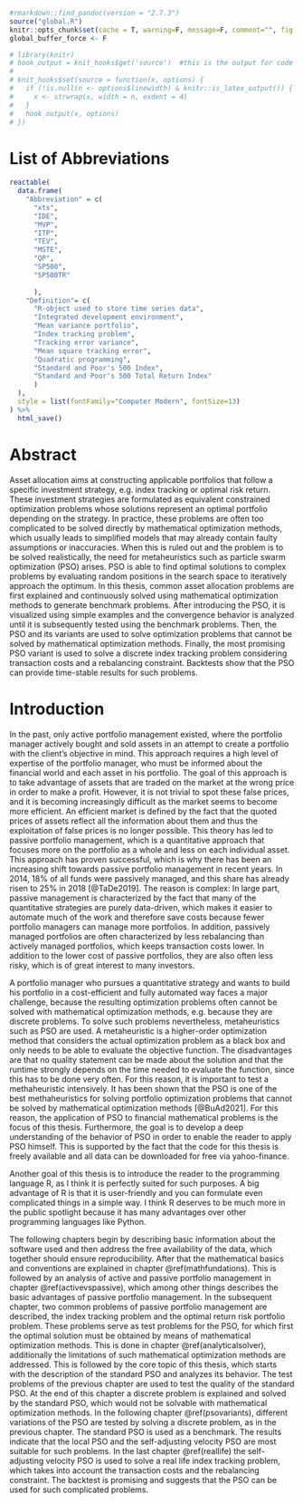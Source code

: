 ```r
#rmarkdown::find_pandoc(version = "2.7.3")
source("global.R")
knitr::opts_chunk$set(cache = T, warning=F, message=F, comment="", fig.pos="H", out.extra="")
global_buffer_force <- F

# library(knitr)
# hook_output = knit_hooks$get('source')  #this is the output for code
# 
# knit_hooks$set(source = function(x, options) {
#   if (!is.null(n <- options$linewidth) & knitr::is_latex_output()) {
#     x <- strwrap(x, width = n, exdent = 4)
#   }
#   hook_output(x, options)
# })
```


\listoffigures


\newpage


# List of Abbreviations {-}
```r
reactable(
  data.frame(
    "Abbreviation" = c(
      "xts", 
      "IDE",
      "MVP",
      "ITP", 
      "TEV",
      "MSTE",
      "QP",
      "SP500",
      "SP500TR"
      
      ),
    "Definition"= c(
      "R-object used to store time series data", 
      "Integrated development environment",
      "Mean variance portfolio",
      "Index tracking problem", 
      "Tracking error variance",
      "Mean square tracking error",
      "Quadratic programming",
      "Standard and Poor's 500 Index",
      "Standard and Poor's 500 Total Return Index"
      )
  ), 
  style = list(fontFamily="Computer Modern", fontSize=13)
) %>% 
  html_save()
```


# Abstract {-}
Asset allocation aims at constructing applicable portfolios that follow a specific investment strategy, e.g. index tracking or optimal risk return. These investment strategies are formulated as equivalent constrained optimization problems whose solutions represent an optimal portfolio depending on the strategy. In practice, these problems are often too complicated to be solved directly by mathematical optimization methods, which usually leads to simplified models that may already contain faulty assumptions or inaccuracies. When this is ruled out and the problem is to be solved realistically, the need for metaheuristics such as particle swarm optimization (PSO) arises. PSO is able to find optimal solutions to complex problems by evaluating random positions in the search space to iteratively approach the optimum. In this thesis, common asset allocation problems are first explained and continuously solved using mathematical optimization methods to generate benchmark problems. After introducing the PSO, it is visualized using simple examples and the convergence behavior is analyzed until it is subsequently tested using the benchmark problems. Then, the PSO and its variants are used to solve optimization problems that cannot be solved by mathematical optimization methods. Finally, the most promising PSO variant is used to solve a discrete index tracking problem considering transaction costs and a rebalancing constraint. Backtests show that the PSO can provide time-stable results for such problems.



# Introduction
In the past, only active portfolio management existed, where the portfolio manager actively bought and sold assets in an attempt to create a portfolio with the client's objective in mind. This approach requires a high level of expertise of the portfolio manager, who must be informed about the financial world and each asset in his portfolio. The goal of this approach is to take advantage of assets that are traded on the market at the wrong price in order to make a profit. However, it is not trivial to spot these false prices, and it is becoming increasingly difficult as the market seems to become more efficient. An efficient market is defined by the fact that the quoted prices of assets reflect all the information about them and thus the exploitation of false prices is no longer possible. This theory has led to passive portfolio management, which is a quantitative approach that focuses more on the portfolio as a whole and less on each individual asset. This approach has proven successful, which is why there has been an increasing shift towards passive portfolio management in recent years. In 2014, 18% of all funds were passively managed, and this share has already risen to 25% in 2018 [@TaDe2019]. The reason is complex: In large part, passive management is characterized by the fact that many of the quantitative strategies are purely data-driven, which makes it easier to automate much of the work and therefore save costs because fewer portfolio managers can manage more portfolios. In addition, passively managed portfolios are often characterized by less rebalancing than actively managed portfolios, which keeps transaction costs lower. In addition to the lower cost of passive portfolios, they are also often less risky, which is of great interest to many investors.

A portfolio manager who pursues a quantitative strategy and wants to build his portfolio in a cost-efficient and fully automated way faces a major challenge, because the resulting optimization problems often cannot be solved with mathematical optimization methods, e.g. because they are discrete problems. To solve such problems nevertheless, metaheuristics such as PSO are used. A metaheuristic is a higher-order optimization method that considers the actual optimization problem as a black box and only needs to be able to evaluate the objective function. The disadvantages are that no quality statement can be made about the solution and that the runtime strongly depends on the time needed to evaluate the function, since this has to be done very often. For this reason, it is important to test a methaheuristic intensively. It has been shown that the PSO is one of the best methaheuristics for solving portfolio optimization problems that cannot be solved by mathematical optimization methods [@BuAd2021]. For this reason, the application of PSO to financial mathematical problems is the focus of this thesis. Furthermore, the goal is to develop a deep understanding of the behavior of PSO in order to enable the reader to apply PSO himself. This is supported by the fact that the code for this thesis is freely available and all data can be downloaded for free via yahoo-finance.

Another goal of this thesis is to introduce the reader to the programming language R, as I think it is perfectly suited for such purposes. A big advantage of R is that it is user-friendly and you can formulate even complicated things in a simple way. I think R deserves to be much more in the public spotlight because it has many advantages over other programming languages like Python.

The following chapters begin by describing basic information about the software used and then address the free availability of the data, which together should ensure reproducibility. After that the mathematical basics and conventions are explained in chapter \@ref(mathfundations). This is followed by an analysis of active and passive portfolio management in chapter \@ref(activevspassive), which among other things describes the basic advantages of passive portfolio management. In the subsequent chapter, two common problems of passive portfolio management are described, the index tracking problem and the optimal return risk portfolio problem. These problems serve as test problems for the PSO, for which first the optimal solution must be obtained by means of mathematical optimization methods. This is done in chapter \@ref(analyticalsolver), additionally the limitations of such mathematical optimization methods are addressed. This is followed by the core topic of this thesis, which starts with the description of the standard PSO and analyzes its behavior. The test problems of the previous chapter are used to test the quality of the standard PSO. At the end of this chapter a discrete problem is explained and solved by the standard PSO, which would not be solvable with mathematical optimization methods. In the following chapter \@ref(psovariants), different variations of the PSO are tested by solving a discrete problem, as in the previous chapter. The standard PSO is used as a benchmark. The results indicate that the local PSO and the self-adjusting velocity PSO are most suitable for such problems. In the last chapter \@ref(reallife) the self-adjusting velocity PSO is used to solve a real life index tracking problem, which takes into account the transaction costs and the rebalancing constraint. The backtest is promising and suggests that the PSO can be used for such complicated problems.



